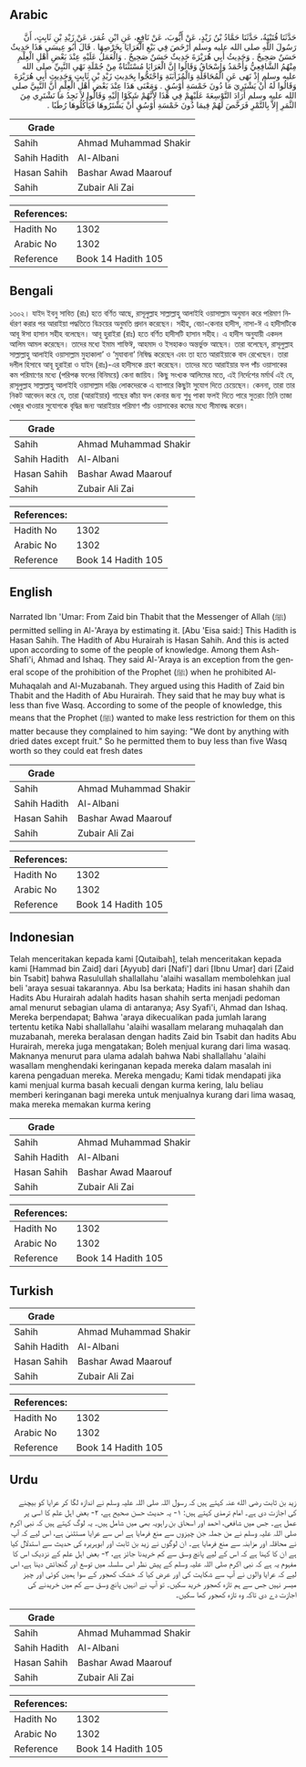 ## Arabic


<div dir="rtl" lang="ar" style={{fontSize:'larger',backgroundColor:'#f8f9fa',padding:20}}>
حَدَّثَنَا قُتَيْبَةُ، حَدَّثَنَا حَمَّادُ بْنُ زَيْدٍ، عَنْ أَيُّوبَ، عَنْ نَافِعٍ، عَنِ ابْنِ عُمَرَ، عَنْ زَيْدِ بْنِ ثَابِتٍ، أَنَّ رَسُولَ اللَّهِ صلى الله عليه وسلم أَرْخَصَ فِي بَيْعِ الْعَرَايَا بِخَرْصِهَا ‏.‏ قَالَ أَبُو عِيسَى هَذَا حَدِيثٌ حَسَنٌ صَحِيحٌ ‏.‏ وَحَدِيثُ أَبِي هُرَيْرَةَ حَدِيثٌ حَسَنٌ صَحِيحٌ ‏.‏ وَالْعَمَلُ عَلَيْهِ عِنْدَ بَعْضِ أَهْلِ الْعِلْمِ مِنْهُمُ الشَّافِعِيُّ وَأَحْمَدُ وَإِسْحَاقُ وَقَالُوا إِنَّ الْعَرَايَا مُسْتَثْنَاةٌ مِنْ جُمْلَةِ نَهْىِ النَّبِيِّ صلى الله عليه وسلم إِذْ نَهَى عَنِ الْمُحَاقَلَةِ وَالْمُزَابَنَةِ وَاحْتَجُّوا بِحَدِيثِ زَيْدِ بْنِ ثَابِتٍ وَحَدِيثِ أَبِي هُرَيْرَةَ وَقَالُوا لَهُ أَنْ يَشْتَرِيَ مَا دُونَ خَمْسَةِ أَوْسُقٍ ‏.‏ وَمَعْنَى هَذَا عِنْدَ بَعْضِ أَهْلِ الْعِلْمِ أَنَّ النَّبِيَّ صلى الله عليه وسلم أَرَادَ التَّوْسِعَةَ عَلَيْهِمْ فِي هَذَا لأَنَّهُمْ شَكَوْا إِلَيْهِ وَقَالُوا لاَ نَجِدُ مَا نَشْتَرِي مِنَ الثَّمَرِ إِلاَّ بِالتَّمْرِ فَرَخَّصَ لَهُمْ فِيمَا دُونَ خَمْسَةِ أَوْسُقٍ أَنْ يَشْتَرُوهَا فَيَأْكُلُوهَا رُطَبًا ‏.‏
</div>
<div style={{backgroundColor:'#f8f9fa',padding:20, marginBottom: 10}}><table> <thead> <tr> <th>Grade</th> <th></th> </tr> </thead> <tbody> <tr><td>Sahih</td><td>Ahmad Muhammad Shakir</td></tr><tr><td>Sahih Hadith</td><td>Al-Albani</td></tr><tr><td>Hasan Sahih</td><td>Bashar Awad Maarouf</td></tr><tr><td>Sahih</td><td>Zubair Ali Zai</td></tr></tbody></table><table> <thead> <tr> <th>References:</th> <th></th> </tr> </thead> <tbody><tr><td>Hadith No</td><td>1302</td></tr><tr><td>Arabic No</td><td>1302</td></tr><tr><td>Reference</td><td>Book 14 Hadith 105</td></tr></tbody></table></div>

## Bengali


<div dir="ltr" lang="bn" style={{fontSize:'larger',backgroundColor:'#f8f9fa',padding:20}}>
১৩০২। যাইদ ইবনু সাবিত (রাঃ) হতে বর্ণিত আছে, রাসূলুল্লাহ সাল্লাল্লাহু আলাইহি ওয়াসাল্লাম অনুমান করে পরিমাণ নির্ধারণ করার পর আরাইয়া পদ্ধতিতে বিক্রয়ের অনুমতি প্রদান করেছেন। সহীহ, বেচা-কেনার হাদীস, নাসা-ঈ এ হাদীসটিকে আবূ ঈসা হাসান সহীহ বলেছেন। আবূ হুরাইরা (রাঃ) হতে বর্ণিত হাদীসটি হাসান সহীহ। এ হাদীস অনুযায়ী একদল আলিম আমল করেছেন। তাদের মধ্যে ইমাম শাফিঈ, আহমাদ ও ইসহাকও অন্তর্ভুক্ত আছেন। তারা বলেছেন, রাসূলুল্লাহ সাল্লাল্লাহু আলাইহি ওয়াসাল্লাম মুহাকালা’ ও ‘মুযাবানা’ নিষিদ্ধ করেছেন এবং তা হতে আরাইয়াকে বাদ রেখেছেন। তারা দলীল হিসাবে আবূ হুরাইরা ও যাইদ (রাঃ)-এর হাদীসকে গ্রহণ করেছেন। তাদের মতে আরাইয়ার ফল পাঁচ ওয়াসাকের কম পরিমাণের মধ্যে (পরিপক্ক ফলের বিনিময়ে) কেনা জায়িয। কিছু সংখ্যক আলিমের মতে, এই নির্দেশের মর্মার্থ এই যে, রাসূলুল্লাহ সাল্লাল্লাহু আলাইহি ওয়াসাল্লাম দরিদ্র লোকদেরকে এ ব্যাপারে কিছুটা সুযোগ দিতে চেয়েছেন। কেননা, তারা তার নিকট আবেদন করে যে, তারা (আরাইয়ার) গাছের কাঁচা ফল কেনার জন্য শুধু পাকা ফলই দিতে পারে সুতরাং তিনি তাজা খেজুর খাওয়ার সুযোগকে বৃদ্ধির জন্য আরাইয়ার পরিমাণ পাঁচ ওয়াসাকের কমের মধ্যে সীমাবদ্ধ করেন।
</div>
<div style={{backgroundColor:'#f8f9fa',padding:20, marginBottom: 10}}><table> <thead> <tr> <th>Grade</th> <th></th> </tr> </thead> <tbody> <tr><td>Sahih</td><td>Ahmad Muhammad Shakir</td></tr><tr><td>Sahih Hadith</td><td>Al-Albani</td></tr><tr><td>Hasan Sahih</td><td>Bashar Awad Maarouf</td></tr><tr><td>Sahih</td><td>Zubair Ali Zai</td></tr></tbody></table><table> <thead> <tr> <th>References:</th> <th></th> </tr> </thead> <tbody><tr><td>Hadith No</td><td>1302</td></tr><tr><td>Arabic No</td><td>1302</td></tr><tr><td>Reference</td><td>Book 14 Hadith 105</td></tr></tbody></table></div>

## English


<div dir="ltr" lang="en" style={{fontSize:'larger',backgroundColor:'#f8f9fa',padding:20}}>
Narrated Ibn 'Umar: From Zaid bin Thabit that the Messenger of Allah (ﷺ) permitted selling in Al-'Araya by estimating it. [Abu 'Eisa said:] This Hadith is Hasan Sahih. The Hadith of Abu Hurairah is Hasan Sahih. And this is acted upon according to some of the people of knowledge. Among them Ash-Shafi'i, Ahmad and Ishaq. They said Al-'Araya is an exception from the general scope of the prohibition of the Prophet (ﷺ) when he prohibited Al-Muhaqalah and Al-Muzabanah. They argued using this Hadith of Zaid bin Thabit and the Hadith of Abu Hurairah. They said that he may buy what is less than five Wasq. According to some of the people of knowledge, this means that the Prophet (ﷺ) wanted to make less restriction for them on this matter because they complained to him saying: "We dont by anything with dried dates except fruit." So he permitted them to buy less than five Wasq worth so they could eat fresh dates
</div>
<div style={{backgroundColor:'#f8f9fa',padding:20, marginBottom: 10}}><table> <thead> <tr> <th>Grade</th> <th></th> </tr> </thead> <tbody> <tr><td>Sahih</td><td>Ahmad Muhammad Shakir</td></tr><tr><td>Sahih Hadith</td><td>Al-Albani</td></tr><tr><td>Hasan Sahih</td><td>Bashar Awad Maarouf</td></tr><tr><td>Sahih</td><td>Zubair Ali Zai</td></tr></tbody></table><table> <thead> <tr> <th>References:</th> <th></th> </tr> </thead> <tbody><tr><td>Hadith No</td><td>1302</td></tr><tr><td>Arabic No</td><td>1302</td></tr><tr><td>Reference</td><td>Book 14 Hadith 105</td></tr></tbody></table></div>

## Indonesian


<div dir="ltr" lang="id" style={{fontSize:'larger',backgroundColor:'#f8f9fa',padding:20}}>
Telah menceritakan kepada kami [Qutaibah], telah menceritakan kepada kami [Hammad bin Zaid] dari [Ayyub] dari [Nafi'] dari [Ibnu Umar] dari [Zaid bin Tsabit] bahwa Rasulullah shallallahu 'alaihi wasallam membolehkan jual beli 'araya sesuai takarannya. Abu Isa berkata; Hadits ini hasan shahih dan Hadits Abu Hurairah adalah hadits hasan shahih serta menjadi pedoman amal menurut sebagian ulama di antaranya; Asy Syafi'i, Ahmad dan Ishaq. Mereka berpendapat; Bahwa 'araya dikecualikan pada jumlah larang tertentu ketika Nabi shallallahu 'alaihi wasallam melarang muhaqalah dan muzabanah, mereka beralasan dengan hadits Zaid bin Tsabit dan hadits Abu Hurairah, mereka juga mengatakan; Boleh menjual kurang dari lima wasaq. Maknanya menurut para ulama adalah bahwa Nabi shallallahu 'alaihi wasallam menghendaki keringanan kepada mereka dalam masalah ini karena pengaduan mereka. Mereka mengadu; Kami tidak mendapati jika kami menjual kurma basah kecuali dengan kurma kering, lalu beliau memberi keringanan bagi mereka untuk menjualnya kurang dari lima wasaq, maka mereka memakan kurma kering
</div>
<div style={{backgroundColor:'#f8f9fa',padding:20, marginBottom: 10}}><table> <thead> <tr> <th>Grade</th> <th></th> </tr> </thead> <tbody> <tr><td>Sahih</td><td>Ahmad Muhammad Shakir</td></tr><tr><td>Sahih Hadith</td><td>Al-Albani</td></tr><tr><td>Hasan Sahih</td><td>Bashar Awad Maarouf</td></tr><tr><td>Sahih</td><td>Zubair Ali Zai</td></tr></tbody></table><table> <thead> <tr> <th>References:</th> <th></th> </tr> </thead> <tbody><tr><td>Hadith No</td><td>1302</td></tr><tr><td>Arabic No</td><td>1302</td></tr><tr><td>Reference</td><td>Book 14 Hadith 105</td></tr></tbody></table></div>

## Turkish


<div dir="ltr" lang="tr" style={{fontSize:'larger',backgroundColor:'#f8f9fa',padding:20}}>

</div>
<div style={{backgroundColor:'#f8f9fa',padding:20, marginBottom: 10}}><table> <thead> <tr> <th>Grade</th> <th></th> </tr> </thead> <tbody> <tr><td>Sahih</td><td>Ahmad Muhammad Shakir</td></tr><tr><td>Sahih Hadith</td><td>Al-Albani</td></tr><tr><td>Hasan Sahih</td><td>Bashar Awad Maarouf</td></tr><tr><td>Sahih</td><td>Zubair Ali Zai</td></tr></tbody></table><table> <thead> <tr> <th>References:</th> <th></th> </tr> </thead> <tbody><tr><td>Hadith No</td><td>1302</td></tr><tr><td>Arabic No</td><td>1302</td></tr><tr><td>Reference</td><td>Book 14 Hadith 105</td></tr></tbody></table></div>

## Urdu


<div dir="rtl" lang="ur" style={{fontSize:'larger',backgroundColor:'#f8f9fa',padding:20}}>
زید بن ثابت رضی الله عنہ کہتے ہیں کہ رسول اللہ صلی اللہ علیہ وسلم نے اندازہ لگا کر عرایا کو بیچنے کی اجازت دی ہے۔ امام ترمذی کہتے ہیں: ۱- یہ حدیث حسن صحیح ہے، ۲- بعض اہل علم کا اسی پر عمل ہے۔ جس میں شافعی، احمد اور اسحاق بن راہویہ بھی میں شامل ہیں۔ یہ لوگ کہتے ہیں کہ نبی اکرم صلی اللہ علیہ وسلم نے من جملہ جن چیزوں سے منع فرمایا ہے اس سے عرایا مستثنیٰ ہے، اس لیے کہ آپ نے محاقلہ اور مزابنہ سے منع فرمایا ہے۔ ان لوگوں نے زید بن ثابت اور ابوہریرہ کی حدیث سے استدلال کیا ہے ان کا کہنا ہے کہ اس کے لیے پانچ وسق سے کم خریدنا جائز ہے، ۳- بعض اہل علم کے نزدیک اس کا مفہوم یہ ہے کہ نبی اکرم صلی اللہ علیہ وسلم کے پیش نظر اس سلسلہ میں توسع اور گنجائش دینا ہے، اس لیے کہ عرایا والوں نے آپ سے شکایت کی اور عرض کیا کہ خشک کھجور کے سوا ہمیں کوئی اور چیز میسر نہیں جس سے ہم تازہ کھجور خرید سکیں۔ تو آپ نے انہیں پانچ وسق سے کم میں خریدنے کی اجازت دے دی تاکہ وہ تازہ کھجور کھا سکیں۔
</div>
<div style={{backgroundColor:'#f8f9fa',padding:20, marginBottom: 10}}><table> <thead> <tr> <th>Grade</th> <th></th> </tr> </thead> <tbody> <tr><td>Sahih</td><td>Ahmad Muhammad Shakir</td></tr><tr><td>Sahih Hadith</td><td>Al-Albani</td></tr><tr><td>Hasan Sahih</td><td>Bashar Awad Maarouf</td></tr><tr><td>Sahih</td><td>Zubair Ali Zai</td></tr></tbody></table><table> <thead> <tr> <th>References:</th> <th></th> </tr> </thead> <tbody><tr><td>Hadith No</td><td>1302</td></tr><tr><td>Arabic No</td><td>1302</td></tr><tr><td>Reference</td><td>Book 14 Hadith 105</td></tr></tbody></table></div>